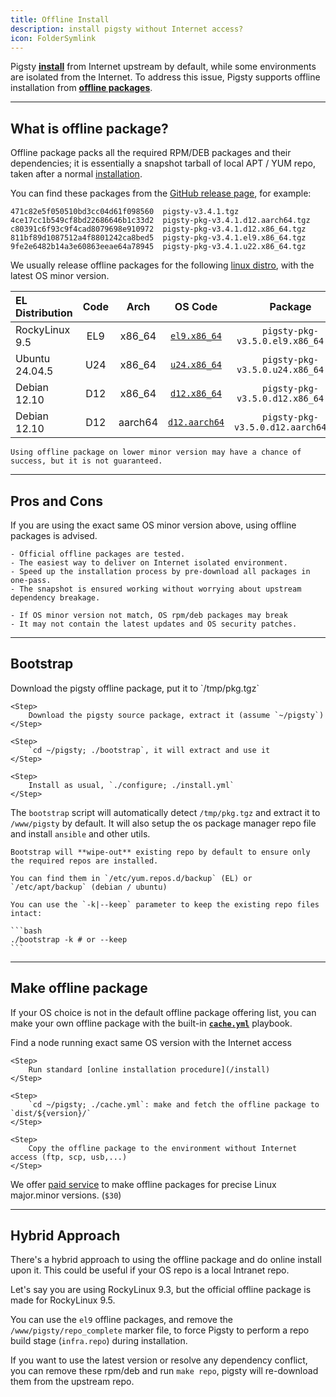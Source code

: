```yaml
---
title: Offline Install
description: install pigsty without Internet access?
icon: FolderSymlink
---
```


Pigsty [**install**](/install) from Internet upstream by default, while some environments are isolated from the Internet.
To address this issue, Pigsty supports offline installation from [**offline packages**](#offline-package).


------

## What is offline package?

Offline package packs all the required RPM/DEB packages and their dependencies;
it is essentially a snapshot tarball of local APT / YUM repo, taken after a normal [installation](/install/start).

You can find these packages from the [GitHub release page](https://github.com/pgsty/pigsty/releases/latest), for example:

```
471c82e5f050510bd3cc04d61f098560  pigsty-v3.4.1.tgz
4ce17cc1b549cf8bd22686646b1c33d2  pigsty-pkg-v3.4.1.d12.aarch64.tgz
c80391c6f93c9f4cad8079698e910972  pigsty-pkg-v3.4.1.d12.x86_64.tgz
811bf89d1087512a4f8801242ca8bed5  pigsty-pkg-v3.4.1.el9.x86_64.tgz
9fe2e6482b14a3e60863eeae64a78945  pigsty-pkg-v3.4.1.u22.x86_64.tgz
```

We usually release offline packages for the following [linux distro](/prepare/linux), with the latest OS minor version.

| EL Distribution |                        Code                         |                          Arch                           |                                            OS Code                                            |               Package               |
|:----------------|:---------------------------------------------------:|:-------------------------------------------------------:|:---------------------------------------------------------------------------------------------:|:-----------------------------------:|
| RockyLinux 9.5  | <span className="font-bold text-sky-700">EL9</span> | <span className="font-bold text-sky-600">x86_64</span>  |  [`el9.x86_64`](https://github.com/pgsty/pigsty/blob/main/roles/node_id/vars/el9.x86_64.yml)  | `pigsty-pkg-v3.5.0.el9.x86_64.tgz`  |
| Ubuntu 24.04.5  | <span className="font-bold text-sky-700">U24</span> | <span className="font-bold text-sky-600">x86_64</span>  |  [`u24.x86_64`](https://github.com/pgsty/pigsty/blob/main/roles/node_id/vars/u24.x86_64.yml)  | `pigsty-pkg-v3.5.0.u24.x86_64.tgz`  |
| Debian 12.10    | <span className="font-bold text-sky-700">D12</span> | <span className="font-bold text-sky-600">x86_64</span>  |  [`d12.x86_64`](https://github.com/pgsty/pigsty/blob/main/roles/node_id/vars/d12.x86_64.yml)  | `pigsty-pkg-v3.5.0.d12.x86_64.tgz`  |
| Debian 12.10    | <span className="font-bold text-sky-700">D12</span> | <span className="font-bold text-red-600">aarch64</span> | [`d12.aarch64`](https://github.com/pgsty/pigsty/blob/main/roles/node_id/vars/d12.aarch64.yml) | `pigsty-pkg-v3.5.0.d12.aarch64.tgz` |


<Callout title="Offline Package is made for specific Linux OS Major.Minor Version" type="warn">

    Using offline package on lower minor version may have a chance of success, but it is not guaranteed.

</Callout>



--------

## Pros and Cons

If you are using the exact same OS minor version above, using offline packages is advised.

<Callout title="Advantages of using offline package" type="success">

    - Official offline packages are tested.
    - The easiest way to deliver on Internet isolated environment.
    - Speed up the installation process by pre-download all packages in one-pass.
    - The snapshot is ensured working without worrying about upstream dependency breakage.

</Callout>


<Callout title="Disadvantages of using offline package" type="warn">

    - If OS minor version not match, OS rpm/deb packages may break
    - It may not contain the latest updates and OS security patches.

</Callout>



------

## Bootstrap


<Steps>
    <Step>
        Download the pigsty offline package, put it to `/tmp/pkg.tgz`
    </Step>

    <Step>
        Download the pigsty source package, extract it (assume `~/pigsty`)
    </Step>

    <Step>
        `cd ~/pigsty; ./bootstrap`, it will extract and use it
    </Step>

    <Step>
        Install as usual, `./configure; ./install.yml`
    </Step>

</Steps>

The `bootstrap` script will automatically detect `/tmp/pkg.tgz` and extract it to `/www/pigsty` by default.
It will also setup the os package manager repo file and install `ansible` and other utils.

<Callout title="Where are my repo files?" type="warn">

    Bootstrap will **wipe-out** existing repo by default to ensure only the required repos are installed.

    You can find them in `/etc/yum.repos.d/backup` (EL) or `/etc/apt/backup` (debian / ubuntu)

</Callout>


<Callout title="If you want to keep your existing repo">

    You can use the `-k|--keep` parameter to keep the existing repo files intact:

    ```bash
    ./bootstrap -k # or --keep
    ```

</Callout>



------

## Make offline package

If your OS choice is not in the default offline package offering list,
you can make your own offline package with the built-in [**`cache.yml`**](https://github.com/pgsty/pigsty/blob/main/cache.yml) playbook.

<Steps>
    <Step>
        Find a node running exact same OS version with the Internet access
    </Step>

    <Step>
        Run standard [online installation procedure](/install)
    </Step>

    <Step>
        `cd ~/pigsty; ./cache.yml`: make and fetch the offline package to `dist/${version}/`
    </Step>

    <Step>
        Copy the offline package to the environment without Internet access (ftp, scp, usb,...)
    </Step>

</Steps>

We offer [paid service](/about/service) to make offline packages for precise Linux major.minor versions. (`$30`)



------

## Hybrid Approach

There's a hybrid approach to using the offline package and do online install upon it.
This could be useful if your OS repo is a local Intranet repo.

Let's say you are using RockyLinux 9.3, but the official offline package is made for RockyLinux 9.5.

You can use the `el9` offline packages, and remove the `/www/pigsty/repo_complete` marker file,
to force Pigsty to perform a repo build stage (`infra.repo`) during installation.

If you want to use the latest version or resolve any dependency conflict, you can remove these rpm/deb and run `make repo`,
pigsty will re-download them from the upstream repo.

